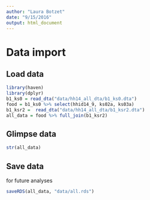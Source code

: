 ```yaml
---
author: "Laura Botzet"
date: "9/15/2016"
output: html_document
---
```


# Data import {.tabset}

## Load data
```r
library(haven)
library(dplyr)
b1_ks0 = read_dta("data/hh14_all_dta/b1_ks0.dta")
food = b1_ks0 %>% select(hhid14_9, ks02a, ks03a)
b1_ksr2 =  read_dta("data/hh14_all_dta/b1_ksr2.dta")
all_data = food %>% full_join(b1_ksr2)
```

## Glimpse data

```r
str(all_data)
```

## Save data

for future analyses

```r
saveRDS(all_data, "data/all.rds")
```

